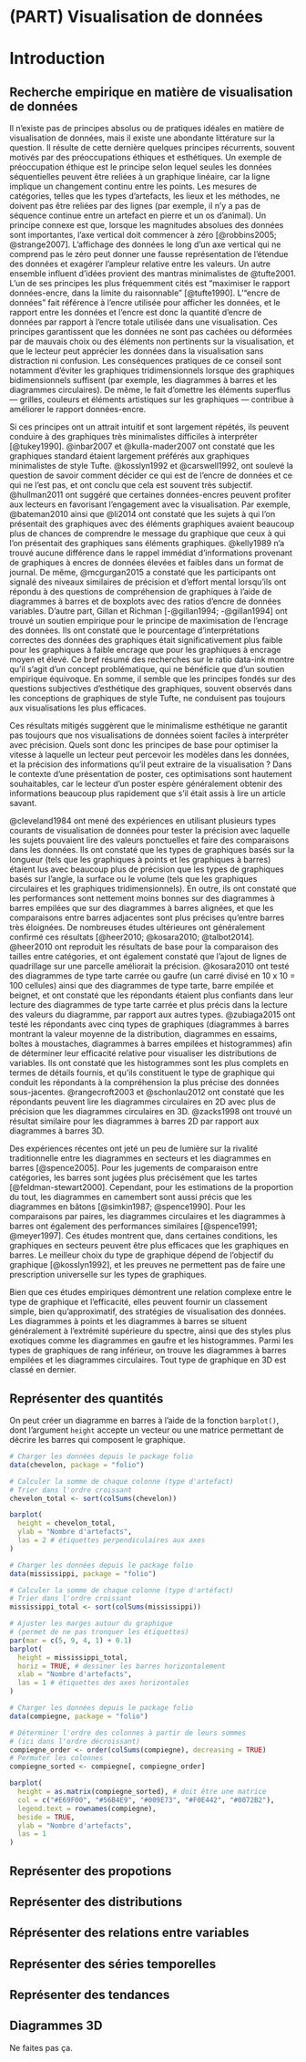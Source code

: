 # (PART) Visualisation de données {-}

# Introduction
## Recherche empirique en matière de visualisation de données

Il n'existe pas de principes absolus ou de pratiques idéales en matière de visualisation de données, mais il existe une abondante littérature sur la question. Il résulte de cette dernière quelques principes récurrents, souvent motivés par des préoccupations éthiques et esthétiques. Un exemple de préoccupation éthique est le principe selon lequel seules les données séquentielles peuvent être reliées à un graphique linéaire, car la ligne implique un changement continu entre les points. Les mesures de catégories, telles que les types d'artefacts, les lieux et les méthodes, ne doivent pas être reliées par des lignes (par exemple, il n'y a pas de séquence continue entre un artefact en pierre et un os d'animal). Un principe connexe est que, lorsque les magnitudes absolues des données sont importantes, l'axe vertical doit commencer à zéro [@robbins2005; @strange2007]. L'affichage des données le long d'un axe vertical qui ne comprend pas le zéro peut donner une fausse représentation de l'étendue des données et exagérer l'ampleur relative entre les valeurs. Un autre ensemble influent d'idées provient des mantras minimalistes de @tufte2001. L'un de ses principes les plus fréquemment cités est "maximiser le rapport données-encre, dans la limite du raisonnable" [@tufte1990]. L'"encre de données" fait référence à l'encre utilisée pour afficher les données, et le rapport entre les données et l'encre est donc la quantité d'encre de données par rapport à l'encre totale utilisée dans une visualisation. Ces principes garantissent que les données ne sont pas cachées ou déformées par de mauvais choix ou des éléments non pertinents sur la visualisation, et que le lecteur peut apprécier les données dans la visualisation sans distraction ni confusion. Les conséquences pratiques de ce conseil sont notamment d'éviter les graphiques tridimensionnels lorsque des graphiques bidimensionnels suffisent (par exemple, les diagrammes à barres et les diagrammes circulaires). De même, le fait d'omettre les éléments superflus --- grilles, couleurs et éléments artistiques sur les graphiques --- contribue à améliorer le rapport données-encre.

Si ces principes ont un attrait intuitif et sont largement répétés, ils peuvent conduire à des graphiques très minimalistes difficiles à interpréter [@tukey1990]. @inbar2007 et @kulla-mader2007 ont constaté que les graphiques standard étaient largement préférés aux graphiques minimalistes de style Tufte. @kosslyn1992 et @carswell1992, ont soulevé la question de savoir comment décider ce qui est de l'encre de données et ce qui ne l'est pas, et ont conclu que cela est souvent très subjectif. @hullman2011 ont suggéré que certaines données-encres peuvent profiter aux lecteurs en favorisant l'engagement avec la visualisation. Par exemple, @bateman2010 ainsi que @li2014 ont constaté que les sujets à qui l'on présentait des graphiques avec des éléments graphiques avaient beaucoup plus de chances de comprendre le message du graphique que ceux à qui l'on présentait des graphiques sans éléments graphiques. @kelly1989 n'a trouvé aucune différence dans le rappel immédiat d'informations provenant de graphiques à encres de données élevées et faibles dans un format de journal. De même, @mcgurgan2015 a constaté que les participants ont signalé des niveaux similaires de précision et d'effort mental lorsqu'ils ont répondu à des questions de compréhension de graphiques à l'aide de diagrammes à barres et de boxplots avec des ratios d'encre de données variables. D'autre part, Gillan et Richman [-@gillan1994; -@gillan1994] ont trouvé un soutien empirique pour le principe de maximisation de l'encrage des données. Ils ont constaté que le pourcentage d'interprétations correctes des données des graphiques était significativement plus faible pour les graphiques à faible encrage que pour les graphiques à encrage moyen et élevé. Ce bref résumé des recherches sur le ratio data-ink montre qu'il s'agit d'un concept problématique, qui ne bénéficie que d'un soutien empirique équivoque. En somme, il semble que les principes fondés sur des questions subjectives d'esthétique des graphiques, souvent observés dans les conceptions de graphiques de style Tufte, ne conduisent pas toujours aux visualisations les plus efficaces.

Ces résultats mitigés suggèrent que le minimalisme esthétique ne garantit pas toujours que nos visualisations de données soient faciles à interpréter avec précision. Quels sont donc les principes de base pour optimiser la vitesse à laquelle un lecteur peut percevoir les modèles dans les données, et la précision des informations qu'il peut extraire de la visualisation ? Dans le contexte d'une présentation de poster, ces optimisations sont hautement souhaitables, car le lecteur d'un poster espère généralement obtenir des informations beaucoup plus rapidement que s'il était assis à lire un article savant.

@cleveland1984 ont mené des expériences en utilisant plusieurs types courants de visualisation de données pour tester la précision avec laquelle les sujets pouvaient lire des valeurs ponctuelles et faire des comparaisons dans les données. Ils ont constaté que les types de graphiques basés sur la longueur (tels que les graphiques à points et les graphiques à barres) étaient lus avec beaucoup plus de précision que les types de graphiques basés sur l'angle, la surface ou le volume (tels que les graphiques circulaires et les graphiques tridimensionnels). En outre, ils ont constaté que les performances sont nettement moins bonnes sur des diagrammes à barres empilées que sur des diagrammes à barres alignées, et que les comparaisons entre barres adjacentes sont plus précises qu'entre barres très éloignées. De nombreuses études ultérieures ont généralement confirmé ces résultats [@heer2010; @kosara2010; @talbot2014]. @heer2010 ont reproduit les résultats de base pour la comparaison des tailles entre catégories, et ont également constaté que l'ajout de lignes de quadrillage sur une parcelle améliorait la précision. @kosara2010 ont testé des diagrammes de type tarte carrée ou gaufre (un carré divisé en 10 x 10 = 100 cellules) ainsi que des diagrammes de type tarte, barre empilée et beignet, et ont constaté que les répondants étaient plus confiants dans leur lecture des diagrammes de type tarte carrée et plus précis dans la lecture des valeurs du diagramme, par rapport aux autres types. @zubiaga2015 ont testé les répondants avec cinq types de graphiques (diagrammes à barres montrant la valeur moyenne de la distribution, diagrammes en essaims, boîtes à moustaches, diagrammes à barres empilées et histogrammes) afin de déterminer leur efficacité relative pour visualiser les distributions de variables. Ils ont constaté que les histogrammes sont les plus complets en termes de détails fournis, et qu'ils constituent le type de graphique qui conduit les répondants à la compréhension la plus précise des données sous-jacentes. @rangecroft2003 et @schonlau2012 ont constaté que les répondants peuvent lire les diagrammes circulaires en 2D avec plus de précision que les diagrammes circulaires en 3D. @zacks1998 ont trouvé un résultat similaire pour les diagrammes à barres 2D par rapport aux diagrammes à barres 3D.

Des expériences récentes ont jeté un peu de lumière sur la rivalité traditionnelle entre les diagrammes en secteurs et les diagrammes en barres [@spence2005]. Pour les jugements de comparaison entre catégories, les barres sont jugées plus précisément que les tartes [@feldman-stewart2000]. Cependant, pour les estimations de la proportion du tout, les diagrammes en camembert sont aussi précis que les diagrammes en bâtons [@simkin1987; @spence1990]. Pour les comparaisons par paires, les diagrammes circulaires et les diagrammes à barres ont également des performances similaires [@spence1991; @meyer1997]. Ces études montrent que, dans certaines conditions, les graphiques en secteurs peuvent être plus efficaces que les graphiques en barres. Le meilleur choix du type de graphique dépend de l'objectif du graphique [@kosslyn1992], et les preuves ne permettent pas de faire une prescription universelle sur les types de graphiques.

Bien que ces études empiriques démontrent une relation complexe entre le type de graphique et l'efficacité, elles peuvent fournir un classement simple, bien qu'approximatif, des stratégies de visualisation des données. Les diagrammes à points et les diagrammes à barres se situent généralement à l'extrémité supérieure du spectre, ainsi que des styles plus exotiques comme les diagrammes en gaufre et les histogrammes. Parmi les types de graphiques de rang inférieur, on trouve les diagrammes à barres empilées et les diagrammes circulaires. Tout type de graphique en 3D est classé en dernier.

## Représenter des quantités {#graph-quantites}

On peut créer un diagramme en barres à l'aide de la fonction `barplot()`, dont l'argument `height` accepte un vecteur ou une matrice permettant de décrire les barres qui composent le graphique.

```r
# Charger les données depuis le package folio
data(chevelon, package = "folio")

# Calculer la somme de chaque colonne (type d'artefact)
# Trier dans l'ordre croissant
chevelon_total <- sort(colSums(chevelon))

barplot(
  height = chevelon_total,
  ylab = "Nombre d'artefacts",
  las = 2 # étiquettes perpendiculaires aux axes
)
```

```r
# Charger les données depuis le package folio
data(mississippi, package = "folio")

# Calculer la somme de chaque colonne (type d'artéfact)
# Trier dans l'ordre croissant
mississippi_total <- sort(colSums(mississippi))

# Ajuster les marges autour du graphique
# (permet de ne pas tronquer les étiquettes)
par(mar = c(5, 9, 4, 1) + 0.1)
barplot(
  height = mississippi_total, 
  horiz = TRUE, # dessiner les barres horizontalement
  xlab = "Nombre d'artefacts",
  las = 1 # étiquettes des axes horizontales
)
```

```r
# Charger les données depuis le package folio
data(compiegne, package = "folio")

# Déterminer l'ordre des colonnes à partir de leurs sommes
# (ici dans l'ordre décroissant)
compiegne_order <- order(colSums(compiegne), decreasing = TRUE)
# Permuter les colonnes
compiegne_sorted <- compiegne[, compiegne_order]

barplot(
  height = as.matrix(compiegne_sorted), # doit être une matrice
  col = c("#E69F00", "#56B4E9", "#009E73", "#F0E442", "#0072B2"),
  legend.text = rownames(compiegne),
  beside = TRUE,
  ylab = "Nombre d'artefacts",
  las = 1
)
```

## Représenter des propotions {#graph-propotions}

## Représenter des distributions {#graph-distributions}

## Réprésenter des relations entre variables {#graph-xy}

## Représenter des séries temporelles {#graph-series}

## Représenter des tendances {#graph-tendances}

## Diagrammes 3D
Ne faites pas ça.
